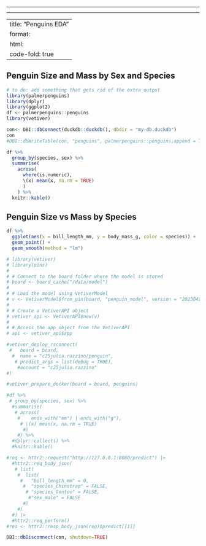 ------------------------------------------------------------------------

------------------------------------------------------------------------

---
title: "Penguins EDA"
format:
  html:
    code-fold: true
---

## Penguin Size and Mass by Sex and Species

```r
# to do: add something that gets rid of the extra output
library(palmerpenguins)
library(dplyr)
library(ggplot2)
df <- palmerpenguins::penguins
library(vetiver)

```

```r
con<- DBI::dbConnect(duckdb::duckdb(), dbdir = "my-db.duckdb")
con
#DBI::dbWriteTable(con, "penguins", palmerpenguins::penguins,append = TRUE)
```

```r
df %>%
  group_by(species, sex) %>%
  summarise(
    across(
      where(is.numeric), 
      \(x) mean(x, na.rm = TRUE)
      )
    ) %>%
  knitr::kable()

```

## Penguin Size vs Mass by Species

```r
df %>%
  ggplot(aes(x = bill_length_mm, y = body_mass_g, color = species)) +
  geom_point() + 
  geom_smooth(method = "lm")
```

```r
# library(vetiver)
# library(pins)
# 
# # Connect to the board folder where the model is stored
# board <- board_cache("/data/model")
# 
# # Load the model using VetiverModel
# v <- VetiverModel$from_pin(board, "penguin_model", version = "20230422T102952Z-cb1f9")
# 
# # Create a VetiverAPI object
# vetiver_api <- VetiverAPI$new(v)
# 
# # Access the app object from the VetiverAPI
# api <- vetiver_api$app

```

```r
#vetiver_deploy_rsconnect(
 #   board = board, 
  #  name = "c25julia.razzino/penguin",
   # predict_args = list(debug = TRUE),
    #account = "c25julia.razzino"
#)
```

```r
#vetiver_prepare_docker(board = board, penguins)
```

```r
#df %>%
 # group_by(species, sex) %>%
  #summarise(
   # across(
    #    ends_with("mm") | ends_with("g"),
     # \(x) mean(x, na.rm = TRUE)
      #)
    #) %>%
  #dplyr::collect() %>%
  #knitr::kable()
```

```r
#req <- httr2::request("http://127.0.0.1:8080/predict") |>
  #httr2::req_body_json(
   # list(
    #  list(
     #   "bill_length_mm" = 0,
      #  "species_Chinstrap" = FALSE,
       # "species_Gentoo" = FALSE,
        #"sex_male" = FALSE
      #)
    #)
  #) |>
  #httr2::req_perform()
#res <- httr2::resp_body_json(req)$predict[[1]]
```

```r
DBI::dbDisconnect(con, shutdown=TRUE)
```

